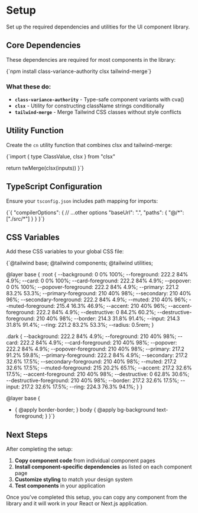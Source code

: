 
# Setup

Set up the required dependencies and utilities for the UI component library.

## Core Dependencies

These dependencies are required for most components in the library:

<CodeBlock language="bash">
{`npm install class-variance-authority clsx tailwind-merge`}
</CodeBlock>

### What these do:

- **`class-variance-authority`** - Type-safe component variants with cva()
- **`clsx`** - Utility for constructing className strings conditionally  
- **`tailwind-merge`** - Merge Tailwind CSS classes without style conflicts

## Utility Function

Create the `cn` utility function that combines clsx and tailwind-merge:

<CodeBlock filename="src/lib/utils.ts">
{`import { type ClassValue, clsx } from "clsx"

  return twMerge(clsx(inputs))
}`}
</CodeBlock>

## TypeScript Configuration

Ensure your `tsconfig.json` includes path mapping for imports:

<CodeBlock filename="tsconfig.json">
{`{
  "compilerOptions": {
    // ...other options
    "baseUrl": ".",
    "paths": {
      "@/*": ["./src/*"]
    }
  }
}`}
</CodeBlock>

## CSS Variables

Add these CSS variables to your global CSS file:

<CodeBlock filename="src/app/globals.css">
{`@tailwind base;
@tailwind components;
@tailwind utilities;

@layer base {
  :root {
    --background: 0 0% 100%;
    --foreground: 222.2 84% 4.9%;
    --card: 0 0% 100%;
    --card-foreground: 222.2 84% 4.9%;
    --popover: 0 0% 100%;
    --popover-foreground: 222.2 84% 4.9%;
    --primary: 221.2 83.2% 53.3%;
    --primary-foreground: 210 40% 98%;
    --secondary: 210 40% 96%;
    --secondary-foreground: 222.2 84% 4.9%;
    --muted: 210 40% 96%;
    --muted-foreground: 215.4 16.3% 46.9%;
    --accent: 210 40% 96%;
    --accent-foreground: 222.2 84% 4.9%;
    --destructive: 0 84.2% 60.2%;
    --destructive-foreground: 210 40% 98%;
    --border: 214.3 31.8% 91.4%;
    --input: 214.3 31.8% 91.4%;
    --ring: 221.2 83.2% 53.3%;
    --radius: 0.5rem;
  }

  .dark {
    --background: 222.2 84% 4.9%;
    --foreground: 210 40% 98%;
    --card: 222.2 84% 4.9%;
    --card-foreground: 210 40% 98%;
    --popover: 222.2 84% 4.9%;
    --popover-foreground: 210 40% 98%;
    --primary: 217.2 91.2% 59.8%;
    --primary-foreground: 222.2 84% 4.9%;
    --secondary: 217.2 32.6% 17.5%;
    --secondary-foreground: 210 40% 98%;
    --muted: 217.2 32.6% 17.5%;
    --muted-foreground: 215 20.2% 65.1%;
    --accent: 217.2 32.6% 17.5%;
    --accent-foreground: 210 40% 98%;
    --destructive: 0 62.8% 30.6%;
    --destructive-foreground: 210 40% 98%;
    --border: 217.2 32.6% 17.5%;
    --input: 217.2 32.6% 17.5%;
    --ring: 224.3 76.3% 94.1%;
  }
}

@layer base {
  * {
    @apply border-border;
  }
  body {
    @apply bg-background text-foreground;
  }
}`}
</CodeBlock>

## Next Steps

After completing the setup:

1. **Copy component code** from individual component pages
2. **Install component-specific dependencies** as listed on each component page
3. **Customize styling** to match your design system
4. **Test components** in your application

<Alert title="Ready to Start">
  Once you've completed this setup, you can copy any component from the library and it will work in your React or Next.js application.
</Alert>
